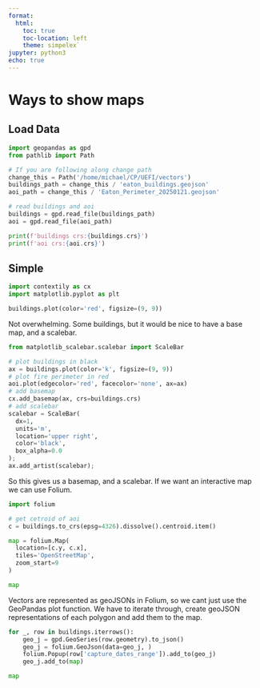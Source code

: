 ```yaml
---
format:
  html:
    toc: true
    toc-location: left
    theme: simpelex`
jupyter: python3
echo: true
---
```


# Ways to show maps

## Load Data
```python
import geopandas as gpd
from pathlib import Path

# If you are following along change path 
change_this = Path('/home/michael/CP/UEFI/vectors')
buildings_path = change_this / 'eaton_buildings.geojson'
aoi_path = change_this / 'Eaton_Perimeter_20250121.geojson'

# read buildings and aoi
buildings = gpd.read_file(buildings_path)
aoi = gpd.read_file(aoi_path)

print(f'buildings crs:{buildings.crs}')
print(f'aoi crs:{aoi.crs}')
```
## Simple

```python

import contextily as cx
import matplotlib.pyplot as plt

buildings.plot(color='red', figsize=(9, 9))
```

Not overwhelming.  Some buildings, but it would be nice to have a base map, and a scalebar.

```python
from matplotlib_scalebar.scalebar import ScaleBar

# plot buildings in black
ax = buildings.plot(color='k', figsize=(9, 9))
# plot fire perimeter in red
aoi.plot(edgecolor='red', facecolor='none', ax=ax)
# add basemap
cx.add_basemap(ax, crs=buildings.crs)
# add scalebar
scalebar = ScaleBar(
  dx=1,
  units='m',
  location='upper right',
  color='black',
  box_alpha=0.0
);
ax.add_artist(scalebar);
```

So this gives us a basemap, and a scalebar.  If we want an interactive map we can use Folium.

```python
import folium

# get cetroid of aoi
c = buildings.to_crs(epsg=4326).dissolve().centroid.item()

map = folium.Map(
  location=[c.y, c.x],
  tiles='OpenStreetMap',
  zoom_start=9
)

map
```

Vectors are represented as geoJSONs in Folium, so we cant just use the GeoPandas plot function.  We have to iterate through, create geoJSON representations of each polygon and add them to the map.

```python

for _, row in buildings.iterrows():
    geo_j = gpd.GeoSeries(row.geometry).to_json()
    geo_j = folium.GeoJson(data=geo_j, )
    folium.Popup(row['capture_dates_range']).add_to(geo_j)
    geo_j.add_to(map)

map

```

